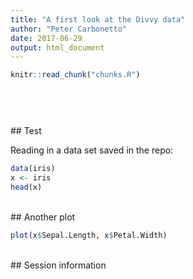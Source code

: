 ```yaml
---
title: "A first look at the Divvy data"
author: "Peter Carbonetto"
date: 2017-06-29
output: html_document
---
```


<!-- The file analysis/chunks.R contains chunks that define default settings
shared across the workflowr files. -->
```r
knitr::read_chunk("chunks.R")
```

<!-- Update knitr chunk options -->
```r
```

<!-- Insert the date the file was last updated -->
```r
```

<!-- Insert the code version (Git commit SHA1) if Git repository exists and R
 package git2r is installed -->
```r
```

<br>
## Test

Reading in a data set saved in the repo:

```r
data(iris)
x <- iris
head(x)
```

<br>
## Another plot

```r
plot(x$Sepal.Length, x$Petal.Width)
```

<br>
## Session information

<!-- Insert the session information into the document -->
```r
```
